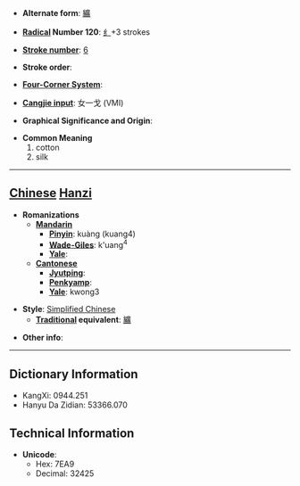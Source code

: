 * '''Alternate form''': [[纊]]

* '''[[Wiktionary:Chinese radical index| Radical]] Number 120''': [[Wiktionary:Chinese radical index 纟|纟]]+3 strokes

* '''[[Wiktionary:Chinese total strokes index|Stroke number]]''': [[Wiktionary:Chinese total strokes index 6|6]]

* '''Stroke order''': 

* '''[[Wiktionary:Chinese four corner index|Four-Corner System]]''': 

* '''[[Wiktionary:Chinese Cangjie index|Cangjie input]]''': 女一戈 (VMI)

* '''Graphical Significance and Origin''': 

* '''Common Meaning'''
*#cotton
*# silk


----

== [[Chinese]] [[Hanzi]] ==

* '''Romanizations'''
** '''[[Mandarin]]'''
*** '''[[Pinyin]]''': kuàng (kuang4)
*** '''[[Wade-Giles]]''': k'uang<sup>4</sup>
*** '''[[Yale]]''': 
** '''[[Cantonese]]'''
*** '''[[Jyutping]]''':
*** '''[[Penkyamp]]''': 
*** '''[[Yale]]''': kwong3

* '''Style''': [[Simplified Chinese]] 
** '''[[Traditional Chinese|Traditional]] equivalent''': [[纊]]

* '''Other info''': 

----

== Dictionary Information ==

* KangXi: 0944.251
* Hanyu Da Zidian: 53366.070

== Technical Information ==

* '''Unicode''':
** Hex: 7EA9
** Decimal: 32425